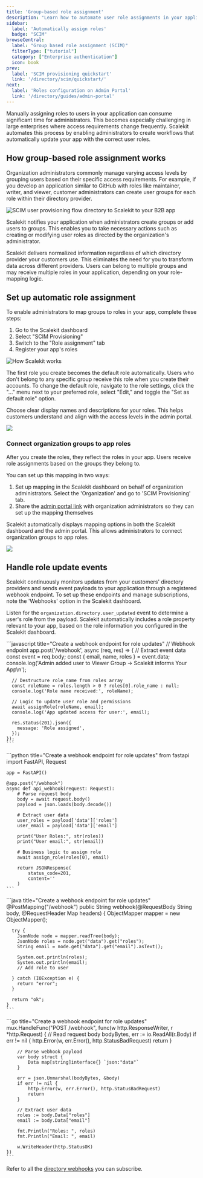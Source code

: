 ```yaml
---
title: 'Group-based role assignment'
description: "Learn how to automate user role assignments in your application by mapping directory provider groups to application roles using Scalekit."
sidebar:
  label: 'Automatically assign roles'
  badge: "SCIM"
browseCentral:
  label: "Group based role assignment (SCIM)"
  filterType: ["tutorial"]
  category: ["Enterprise authentication"]
  icon: book
prev:
  label: 'SCIM provisioning quickstart'
  link: '/directory/scim/quickstart/'
next:
  label: 'Roles configuration on Admin Portal'
  link: '/directory/guides/admin-portal'
---
```




Manually assigning roles to users in your application can consume significant time for administrators. This becomes especially challenging in large enterprises where access requirements change frequently. Scalekit automates this process by enabling administrators to create workflows that automatically update your app with the correct user roles.

## How group-based role assignment works

Organization administrators commonly manage varying access levels by grouping users based on their specific access requirements. For example, if you develop an application similar to GitHub with roles like maintainer, writer, and viewer, customer administrators can create user groups for each role within their directory provider.

![SCIM user provisioning flow directory to Scalekit to your B2B app](@/assets/docs/home/automatically-assign-roles/gbra-1.png)

Scalekit notifies your application when administrators create groups or add users to groups. This enables you to take necessary actions such as creating or modifying user roles as directed by the organization's administrator.

Scalekit delivers normalized information regardless of which directory provider your customers use. This eliminates the need for you to transform data across different providers. Users can belong to multiple groups and may receive multiple roles in your application, depending on your role-mapping logic.

## Set up automatic role assignment

To enable administrators to map groups to roles in your app, complete these steps:

1. Go to the Scalekit dashboard
2. Select "SCIM Provisioning"
3. Switch to the "Role assignment" tab
4. Register your app's roles

![How Scalekit works](@/assets/docs/home/automatically-assign-roles/automatically-assign-roles-4.png)

The first role you create becomes the default role automatically. Users who don't belong to any specific group receive this role when you create their accounts. To change the default role, navigate to the role settings, click the "..." menu next to your preferred role, select "Edit," and toggle the "Set as default role" option.

Choose clear display names and descriptions for your roles. This helps customers understand and align with the access levels in the admin portal.

![](@/assets/docs/automatically-assign-roles/mapping/1.png)

### Connect organization groups to app roles

After you create the roles, they reflect the roles in your app. Users receive role assignments based on the groups they belong to.

You can set up this mapping in two ways:

1. Set up mapping in the Scalekit dashboard on behalf of organization administrators. Select the 'Organization' and go to 'SCIM Provisioning' tab.
2. Share the [admin portal link](/directory/guides/admin-portal#no-code-admin-portal) with organization administrators so they can set up the mapping themselves

Scalekit automatically displays mapping options in both the Scalekit dashboard and the admin portal. This allows administrators to connect organization groups to app roles.

![](@/assets/docs/automatically-assign-roles/mapping/2.png)

## Handle role update events

Scalekit continuously monitors updates from your customers' directory providers and sends event payloads to your application through a registered webhook endpoint. To set up these endpoints and manage subscriptions, note the 'Webhooks' option in the Scalekit dashboard.

Listen for the `organization.directory.user_updated` event to determine a user's role from the payload. Scalekit automatically includes a role property relevant to your app, based on the role information you configured in the Scalekit dashboard.


<Tabs>
  <TabItem label="Node.js">
    ```javascript title="Create a webhook endpoint for role updates"
    // Webhook endpoint
    app.post('/webhook', async (req, res) => {
      // Extract event data
      const event = req.body;
      const { email, name, roles } = event.data;
      console.log('Admin added user to Viewer Group -> Scalekit informs Your App\n');

      // Destructure role_name from roles array
      const roleName = roles.length > 0 ? roles[0].role_name : null;
      console.log('Role name received:', roleName);

      // Logic to update user role and permissions
      await assignRole(roleName, email);
      console.log('App updated access for user:', email);

      res.status(201).json({
        message: 'Role assigned',
      });
    });
    ```
  </TabItem>

  <TabItem label="Python">
    ```python title="Create a webhook endpoint for role updates"
    from fastapi import FastAPI, Request

    app = FastAPI()

    @app.post("/webhook")
    async def api_webhook(request: Request):
        # Parse request body
        body = await request.body()
        payload = json.loads(body.decode())

        # Extract user data
        user_roles = payload['data']['roles']
        user_email = payload['data']['email']

        print("User Roles:", str(roles))
        print("User email:", str(email))

        # Business logic to assign role
        await assign_role(roles[0], email)

        return JSONResponse(
            status_code=201,
            content=''
        )
    ```
  </TabItem>

  <TabItem label="Java">
    ```java title="Create a webhook endpoint for role updates"
    @PostMapping("/webhook")
    public String webhook(@RequestBody String body, @RequestHeader Map<String, String> headers) {
      ObjectMapper mapper = new ObjectMapper();

      try {
        JsonNode node = mapper.readTree(body);
        JsonNode roles = node.get("data").get("roles");
        String email = node.get("data").get("email").asText();

        System.out.println(roles);
        System.out.println(email);
        // Add role to user

      } catch (IOException e) {
        return "error";
      }

      return "ok";
    }
    ```
  </TabItem>

  <TabItem label="Go">
    ```go title="Create a webhook endpoint for role updates"
    mux.HandleFunc("POST /webhook", func(w http.ResponseWriter, r *http.Request) {
        // Read request body
        bodyBytes, err := io.ReadAll(r.Body)
        if err != nil {
            http.Error(w, err.Error(), http.StatusBadRequest)
            return
        }

        // Parse webhook payload
        var body struct {
            Data map[string]interface{} `json:"data"`
        }

        err = json.Unmarshal(bodyBytes, &body)
        if err != nil {
            http.Error(w, err.Error(), http.StatusBadRequest)
            return
        }

        // Extract user data
        roles := body.Data["roles"]
        email := body.Data["email"]

        fmt.Println("Roles: ", roles)
        fmt.Println("Email: ", email)

        w.WriteHeader(http.StatusOK)
    })
    ```
  </TabItem>
</Tabs>

Refer to all the [directory webhooks](/reference/webhooks/directory-events/) you can subscribe.